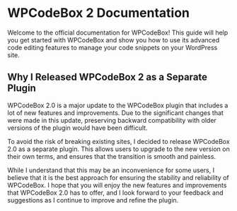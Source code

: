 # WPCodeBox 2 Documentation

Welcome to the official documentation for WPCodeBox! This guide will help you get started with WPCodeBox and show you how to use its advanced code editing features to manage your code snippets on your WordPress site.

## Why I Released WPCodeBox 2 as a Separate Plugin

WPCodeBox 2.0 is a major update to the WPCodeBox plugin that includes a lot of new features and improvements. Due to the significant changes that were made in this update, preserving backward compatibility with older versions of the plugin would have been difficult.

To avoid the risk of breaking existing sites, I decided to release WPCodeBox 2.0 as a separate plugin. This allows users to upgrade to the new version on their own terms, and ensures that the transition is smooth and painless.

While I understand that this may be an inconvenience for some users, I believe that it is the best approach for ensuring the stability and reliability of WPCodeBox. I hope that you will enjoy the new features and improvements that WPCodeBox 2.0 has to offer, and I look forward to your feedback and suggestions as I continue to improve and refine the plugin.
